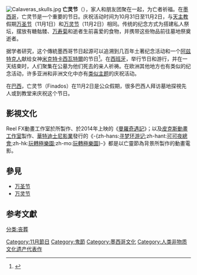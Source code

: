 {{Infobox holiday
|holiday_name = Day of the Dead
|image = Altardediademuertos.jpg
|caption = 亡靈節期間，[[墨西哥城|墨西哥城]]一處紀念逝者的祭壇。
|duration = 兩日
|frequency = 一年一度
|observedby = [[墨西哥|墨西哥]]與其他國家的[[墨西哥人|墨西哥裔]]社群
|date = 11月2日
|begins = 11月1日
|ends = 11月2日
|celebrations = 搭設祭壇、亡靈節菜餚
|scheduling = same day each year
|observances =
|longtype = {{ubl|傳統節日|融合基督宗教元素的節日}}
|significance = 為去世的親友紀念與祈禱
|relatedto = [[諸聖節|諸聖節]]<br />[[萬聖節|萬聖節]]<br />[[諸靈節|諸靈節]]
}}
[[File:Calaveras_skulls.jpg|thumb]]
'''亡灵节'''（{{lang-es|El Día de los Muertos}}），家人和朋友团聚在一起，为亡者祈福。在[[墨西哥|墨西哥]]，亡灵节是一个重要的节日。庆祝活动时间为10月31日至11月2日，与[[罗马天主教|天主教]]假期[[諸聖節|万圣节]]（11月1日）和[[万灵节|万灵节]]（11月2日）相同。传统的纪念方式为搭建私人祭坛，摆放有糖骷髅、[[万寿菊|万寿菊]]和逝者生前喜爱的食物，并携带这些物品前往墓地祭奠逝者。

据学者研究，这个傳統墨西哥节日起源可以追溯到几百年土著纪念活动和一个[[阿兹特克人|阿兹特克人]]献给女神[[米克特卡西瓦特爾|米克特卡西瓦特爾]]的节日<ref>{{Cite web|url=https://web.archive.org/web/20070630135245/http://www.public.iastate.edu/~rjsalvad/scmfaq/muertos.html|title=Day of the Dead|accessdate=2018-10-26|date=2007-06-30}}</ref>。在[[西班牙|西班牙]]，举行节日和游行，并在一天结束时，人们聚集在公墓为他们死去的亲人祈祷。在欧洲其他地方也有类似的纪念活动，许多亚洲和非洲文化中亦有[[祖先崇拜|类似主题]]的庆祝活动。

在[[巴西|巴西]]，亡灵节（Finados）在11月2日是公众假期，很多巴西人拜访墓地探視先人或到教堂来庆祝这个节日。


== 影視文化 ==
Reel FX動畫工作室於所製作、於2014年上映的《[[曼羅奇遇記|曼羅奇遇記]]》；以及[[皮克斯動畫工作室|皮克斯動畫工作室]]製作、[[華特迪士尼影業|華特迪士尼影業]]發行的《-{zh-hans:[[寻梦环游记|寻梦环游记]];zh-hant:[[可可夜總會|可可夜總會]];zh-hk:[[玩轉極樂園|玩轉極樂園]];zh-mo:[[玩轉極樂園|玩轉極樂園]]}-》都是以亡靈節為背景所製作的動畫電影。

== 參見 ==
* [[諸聖節|万圣节]]
* [[万灵节|万灵节]]

==参考文獻==
{{Portal|死亡}}
{{reflist}}{{鬼和民间鬼怪传说}}{{Death and related topics}}
[[分类:丧葬|分类:丧葬]]
[[Category:11月節日|Category:11月節日]]
[[Category:鬼節|Category:鬼節]]
[[Category:墨西哥文化|Category:墨西哥文化]]
[[Category:人类非物质文化遗产代表作|Category:人类非物质文化遗产代表作]]